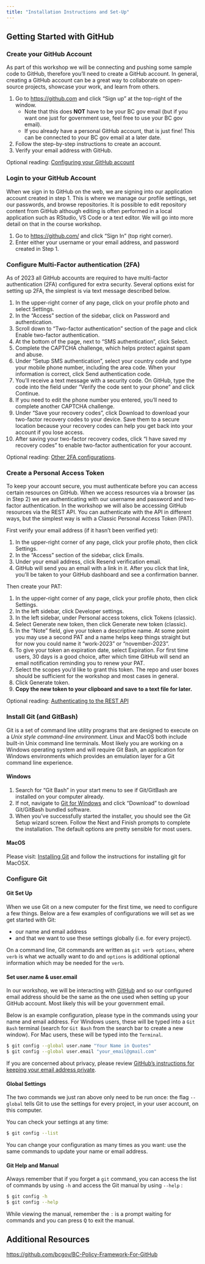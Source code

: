 ```yaml
---
title: "Installation Instructions and Set-Up"
---
```


## Getting Started with GitHub

### Create your GitHub Account

As part of this workshop we will be connecting and pushing some sample code to GitHub, therefore you'll need to create a GitHub account. In general, creating a GitHub account can be a great way to collaborate on open-source projects, showcase your work, and learn from others.

1.  Go to <https://github.com> and click "Sign up" at the top-right of the window.
    -   Note that this does **NOT** have to be your BC gov email (but if you want one just for government use, feel free to use your BC gov email).
    -   If you already have a personal GitHub account, that is just fine! This can be connected to your BC gov email at a later date.
2.  Follow the step-by-step instructions to create an account.
3.  Verify your email address with GitHub.

Optional reading: [Configuring your GitHub account](https://docs.github.com/en/get-started/onboarding/getting-started-with-your-github-account#part-1-configuring-your-github-account)

### Login to your GitHub Account

When we sign in to GitHub on the web, we are signing into our application account created in step 1. This is where we manage our profile settings, set our passwords, and browse repositories. It is possible to edit repository content from GitHub although editing is often performed in a local application such as RStudio, VS Code or a text editor. We will go into more detail on that in the course workshop.

1.  Go to [https://github.com/](https://github.com) and click "Sign In" (top right corner).\
2.  Enter either your username or your email address, and password created in Step 1.

### Configure Multi-Factor authentication (2FA)

As of 2023 all GitHub accounts are required to have multi-factor authentication (2FA) configured for extra security. Several options exist for setting up 2FA, the simplest is via text message described below.

1.  In the upper-right corner of any page, click on your profile photo and select Settings.
2.  In the "Access" section of the sidebar, click on Password and authentication.
3.  Scroll down to "Two-factor authentication" section of the page and click Enable two-factor authentication.
4.  At the bottom of the page, next to "SMS authentication", click Select.
5.  Complete the CAPTCHA challenge, which helps protect against spam and abuse.
6.  Under "Setup SMS authentication", select your country code and type your mobile phone number, including the area code. When your information is correct, click Send authentication code.
7.  You'll receive a text message with a security code. On GitHub, type the code into the field under "Verify the code sent to your phone" and click Continue.
8.  If you need to edit the phone number you entered, you'll need to complete another CAPTCHA challenge.
9.  Under "Save your recovery codes", click Download to download your two-factor recovery codes to your device. Save them to a secure location because your recovery codes can help you get back into your account if you lose access.
10. After saving your two-factor recovery codes, click "I have saved my recovery codes" to enable two-factor authentication for your account.

Optional reading: [Other 2FA configurations](https://docs.github.com/en/authentication/securing-your-account-with-two-factor-authentication-2fa/configuring-two-factor-authentication).

### Create a Personal Access Token

To keep your account secure, you must authenticate before you can access certain resources on GitHub. When we access resources via a browser (as in Step 2) we are authenticating with our username and password and two-factor authentication. In the workshop we will also be accessing GitHub resources via the REST API. You can authenticate with the API in different ways, but the simplest way is with a Classic Personal Access Token (PAT).

First verify your email address (if it hasn't been verified yet):

1.  In the upper-right corner of any page, click your profile photo, then click Settings.
2.  In the "Access" section of the sidebar, click Emails.
3.  Under your email address, click Resend verification email.
4.  GitHub will send you an email with a link in it. After you click that link, you'll be taken to your GitHub dashboard and see a confirmation banner.

Then create your PAT:

1.  In the upper-right corner of any page, click your profile photo, then click Settings.
2.  In the left sidebar, click Developer settings.
3.  In the left sidebar, under Personal access tokens, click Tokens (classic).
4.  Select Generate new token, then click Generate new token (classic).
5.  In the "Note" field, give your token a descriptive name. At some point you may use a second PAT and a name helps keep things straight but for now you could name it "work-2023" or "november-2023".
6.  To give your token an expiration date, select Expiration. For first time users, 30 days is a good choice, after which time GitHub will send an email notification reminding you to renew your PAT.
7.  Select the scopes you'd like to grant this token. The repo and user boxes should be sufficient for the workshop and most cases in general.
8.  Click Generate token.
9.  **Copy the new token to your clipboard and save to a text file for later.**

Optional reading: [Authenticating to the REST API](https://docs.github.com/en/rest/overview/authenticating-to-the-rest-api?apiVersion=2022-11-28)

### Install Git (and GitBash) {.tabset}

Git is a set of command line utility programs that are designed to execute on a *Unix style command-line environment*. Linux and MacOS both include built-in Unix command line terminals. Most likely you are working on a Windows operating system and will require Git Bash, an application for Windows environments which provides an emulation layer for a Git command line experience.

#### Windows

1.  Search for "Git Bash" in your start menu to see if Git/GitBash are installed on your computer already.\
2.  If not, navigate to [Git for Windows](https://gitforwindows.org) and click "Download" to download Git/GitBash bundled software.
3.  When you've successfully started the installer, you should see the Git Setup wizard screen. Follow the Next and Finish prompts to complete the installation. The default options are pretty sensible for most users.

#### MacOS

Please visit: [Installing Git](https://www.atlassian.com/git/tutorials/install-git) and follow the instructions for installing git for MacOSX.

### Configure Git

#### Git Set Up

When we use Git on a new computer for the first time, we need to configure a few things. Below are a few examples of configurations we will set as we get started with Git:

-   our name and email address
-   and that we want to use these settings globally (i.e. for every project).

On a command line, Git commands are written as `git verb options`, where `verb` is what we actually want to do and `options` is additional optional information which may be needed for the `verb`.

#### Set user.name & user.email

In our workshop, we will be interacting with [GitHub](https://github.com/) and so our configured email address should be the same as the one used when setting up your GitHub account. Most likely this will be your government email.

Below is an example configuration, please type in the commands using your name and email address. For Windows users, these will be typed into a `Git Bash` terminal (search for `Git Bash` from the search bar to create a new window). For Mac users, these will be typed into the `Terminal`.

``` bash
$ git config --global user.name "Your Name in Quotes"
$ git config --global user.email "your_email@gmail.com"
```

If you are concerned about privacy, please review [GitHub's instructions for keeping your email address private](https://help.github.com/articles/keeping-your-email-address-private/).

#### Global Settings

The two commands we just ran above only need to be run once: the flag `--global` tells Git to use the settings for every project, in your user account, on this computer.

You can check your settings at any time:

``` bash
$ git config --list
```

You can change your configuration as many times as you want: use the same commands to update your name or email address.

#### Git Help and Manual

Always remember that if you forget a `git` command, you can access the list of commands by using `-h` and access the Git manual by using `--help` :

``` bash
$ git config -h
$ git config --help
```

While viewing the manual, remember the `:` is a prompt waiting for commands and you can press <kbd>Q</kbd> to exit the manual.

## Additional Resources

<https://github.com/bcgov/BC-Policy-Framework-For-GitHub>

